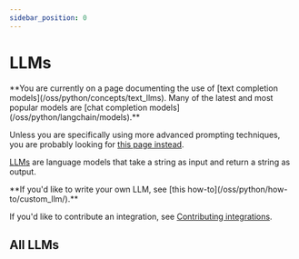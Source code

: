 ```yaml
---
sidebar_position: 0
---
```


# LLMs

<Warning>
**You are currently on a page documenting the use of [text completion models](/oss/python/concepts/text_llms). Many of the latest and most popular models are [chat completion models](/oss/python/langchain/models).**


Unless you are specifically using more advanced prompting techniques, you are probably looking for [this page instead](/oss/python/integrations/chat/).
</Warning>

[LLMs](/oss/python/concepts/text_llms) are language models that take a string as input and return a string as output.

<Info>
**If you'd like to write your own LLM, see [this how-to](/oss/python/how-to/custom_llm/).**

If you'd like to contribute an integration, see [Contributing integrations](/oss/python/contributing#add-a-new-integration).

</Info>

<CategoryTable category="llms" />

## All LLMs

<IndexTable />

